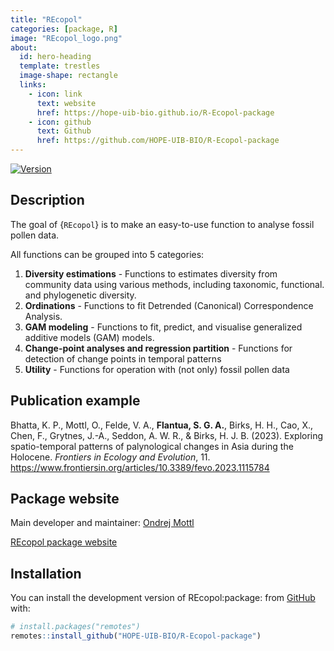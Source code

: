 ```yaml
---
title: "REcopol"
categories: [package, R]
image: "REcopol_logo.png"
about:
  id: hero-heading
  template: trestles
  image-shape: rectangle
  links:
    - icon: link
      text: website
      href: https://hope-uib-bio.github.io/R-Ecopol-package
    - icon: github
      text: Github
      href: https://github.com/HOPE-UIB-BIO/R-Ecopol-package
---
```


::: {#hero-heading}

<!-- badges: start -->
[![Version](https://img.shields.io/github/v/release/HOPE-UIB-BIO/R-Ecopol-package?label=Version&logo=github)](https://github.com/HOPE-UIB-BIO/R-Ecopol-package/releases)
<!-- badges: end -->

## Description

The goal of {`REcopol`} is to make an easy-to-use function to analyse fossil pollen data. 

All functions can be grouped into 5 categories:

1. **Diversity estimations** - Functions to estimates diversity from community data using various methods, including taxonomic, functional. and phylogenetic diversity.
2. **Ordinations** - Functions to fit Detrended (Canonical)
    Correspondence Analysis.
3. **GAM modeling** - Functions to fit, predict, and visualise generalized additive models (GAM) models.
4. **Change-point analyses and regression partition** - Functions for detection of change points in temporal patterns
5. **Utility** - Functions for operation with (not only) fossil pollen data
    
## Publication example

Bhatta, K. P., Mottl, O., Felde, V. A., **Flantua, S. G. A.**, Birks, H. H., Cao, X., Chen, F., Grytnes, J.-A., Seddon, A. W. R., & Birks, H. J. B. (2023). Exploring spatio-temporal patterns of palynological changes in Asia during the Holocene. *Frontiers in Ecology and Evolution*, 11. <https://www.frontiersin.org/articles/10.3389/fevo.2023.1115784>


## Package website

Main developer and maintainer: [Ondrej Mottl](https://ondrejmottl.github.io/)

[REcopol package website](https://hope-uib-bio.github.io/R-Ecopol-package/)


## Installation

You can install the development version of REcopol:package: from [GitHub](https://github.com/) with:

``` r
# install.packages("remotes")
remotes::install_github("HOPE-UIB-BIO/R-Ecopol-package")
```



:::